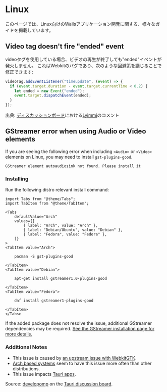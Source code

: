 # Linux

このページでは、Linux向けのWailsアプリケーション開発に関する、様々なガイドを掲載しています。

## Video tag doesn't fire "ended" event

videoタグを使用している場合、ビデオの再生が終了しても"ended"イベントが発火しません。 これはWebkitのバグであり、次のような回避策を講じることで修正できます:

```js
videoTag.addEventListener("timeupdate", (event) => {
  if (event.target.duration - event.target.currentTime < 0.2) {
    let ended = new Event("ended");
    event.target.dispatchEvent(ended);
  }
});
```

出典: [ディスカッションボード](https://github.com/wailsapp/wails/issues/1729#issuecomment-1212291275)における[Lyimmi](https://github.com/Lyimmi)のコメント

## GStreamer error when using Audio or Video elements

If you are seeing the following error when including `<Audio>` or `<Video>` elements on Linux, you may need to install `gst-plugins-good`.

```
GStreamer element autoaudiosink not found. Please install it
```

### Installing

Run the following distro relevant install command:

```mdx-code-block
import Tabs from "@theme/Tabs";
import TabItem from "@theme/TabItem";

<Tabs
    defaultValue="Arch"
    values={[
        { label: "Arch", value: "Arch" },
        { label: "Debian/Ubuntu", value: "Debian" },
        { label: "Fedora", value: "Fedora" },
    ]}
>
<TabItem value="Arch">

    pacman -S gst-plugins-good

</TabItem>
<TabItem value="Debian">

    apt-get install gstreamer1.0-plugins-good

</TabItem>
<TabItem value="Fedora">

    dnf install gstreamer1-plugins-good

</TabItem>
</Tabs>
```

If the added package does not resolve the issue, additional GStreamer dependencies may be required. [See the GStreamer installation page for more details.](https://gstreamer.freedesktop.org/documentation/installing/on-linux.html)

### Additional Notes

- This issue is caused by [an upstream issue with WebkitGTK](https://bugs.webkit.org/show_bug.cgi?id=146351).
- [Arch based systems](https://wiki.archlinux.org/title/Arch-based_distributions) seem to have this issue more often than other distributions.
- This issue impacts [Tauri apps](https://tauri.app/).

Source: [developomp](https://github.com/developomp) on the [Tauri discussion board](https://github.com/tauri-apps/tauri/issues/4642#issuecomment-1643229562).
